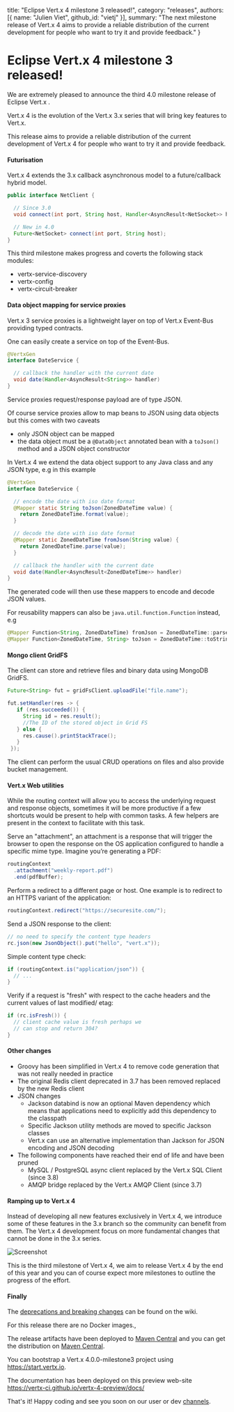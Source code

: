   title: "Eclipse Vert.x 4 milestone 3 released!",
  category: "releases",
  authors: [{
    name: "Julien Viet",
    github_id: "vietj"
  }],
  summary: "The next milestone release of Vert.x 4 aims to provide a reliable distribution of the current development for people who want to try it and provide feedback."
}

# Eclipse Vert.x 4 milestone 3 released!

We are extremely pleased to announce the third 4.0 milestone release of Eclipse Vert.x .

Vert.x 4 is the evolution of the Vert.x 3.x series that will bring key features to Vert.x.

This release aims to provide a reliable distribution of the current development of Vert.x 4 for people who
want to try it and provide feedback.

#### Futurisation

Vert.x 4 extends the 3.x callback asynchronous model to a future/callback hybrid model.

```java
public interface NetClient {

  // Since 3.0
  void connect(int port, String host, Handler<AsyncResult<NetSocket>> handler);

  // New in 4.0
  Future<NetSocket> connect(int port, String host);
}
```

This third milestone makes progress and coverts the following stack modules:

- vertx-service-discovery
- vertx-config
- vertx-circuit-breaker

#### Data object mapping for service proxies

Vert.x 3 service proxies is a lightweight layer on top of Vert.x Event-Bus providing typed contracts.

One can easily create a service on top of the Event-Bus.

```java
@VertxGen
interface DateService {

  // callback the handler with the current date
  void date(Handler<AsyncResult<String>> handler)
}
```

Service proxies request/response payload are of type JSON.

Of course service proxies allow to map beans to JSON using data objects but this comes with two caveats

- only JSON object can be mapped
- the data object must be a `@DataObject` annotated bean with a `toJson()` method and a JSON object constructor

In Vert.x 4 we extend the data object support to any Java class and any JSON type, e.g in this example

```java
@VertxGen
interface DateService {

  // encode the date with iso date format
  @Mapper static String toJson(ZonedDateTime value) {
    return ZonedDateTime.format(value);
  }

  // decode the date with iso date format
  @Mapper static ZonedDateTime fromJson(String value) {
    return ZonedDateTime.parse(value);
  }

  // callback the handler with the current date
  void date(Handler<AsyncResult<ZonedDateTime>> handler)
}
```

The generated code will then use these mappers to encode and decode JSON values.

For reusability mappers can also be `java.util.function.Function` instead, e.g

```java
@Mapper Function<String, ZonedDateTime) fromJson = ZonedDateTime::parse;
@Mapper Function<ZonedDateTime, String> toJson = ZonedDateTime::toString;
```

#### Mongo client GridFS

The client can store and retrieve files and binary data using MongoDB GridFS.

```java
Future<String> fut = gridFsClient.uploadFile("file.name");

fut.setHandler(res -> {
   if (res.succeeded()) {
     String id = res.result();
     //The ID of the stored object in Grid FS
   } else {
     res.cause().printStackTrace();
   }
 });
```

The client can perform the usual CRUD operations on files and also provide bucket management.

#### Vert.x Web utilities

While the routing context will allow you to access the underlying request and response objects, sometimes it will be
more productive if a few shortcuts would be present to help with common tasks. A few helpers are present in
the context to facilitate with this task.

Serve an "attachment", an attachment is a response that will trigger the browser to open the response on the OS application
configured to handle a specific mime type. Imagine you’re generating a PDF:

```java
routingContext
  .attachment("weekly-report.pdf")
  .end(pdfBuffer);
```

Perform a redirect to a different page or host. One example is to redirect to an HTTPS variant of the application:

```java
routingContext.redirect("https://securesite.com/");
```

Send a JSON response to the client:

```java
// no need to specify the content type headers
rc.json(new JsonObject().put("hello", "vert.x"));
```

Simple content type check:

```java
if (routingContext.is("application/json")) {
  // ...
}
```

Verify if a request is "fresh" with respect to the cache headers and the current values of last modified/ etag:

```java
if (rc.isFresh()) {
  // client cache value is fresh perhaps we
  // can stop and return 304?
}
```

#### Other changes

- Groovy has been simplified in Vert.x 4 to remove code generation that was not really needed in practice
- The original Redis client deprecated in 3.7 has been removed replaced by the new Redis client
- JSON changes
  - Jackson databind is now an optional Maven dependency which means that applications need to explicitly add this dependency to the classpath
  - Specific Jackson utility methods are moved to specific Jackson classes
  - Vert.x can use an alternative implementation than Jackson for JSON encoding and JSON decoding
- The following components have reached their end of life and have been pruned
  - MySQL / PostgreSQL async client replaced by the Vert.x SQL Client (since 3.8)
  - AMQP bridge replaced by the Vert.x AMQP Client (since 3.7)

#### Ramping up to Vert.x 4

Instead of developing all new features exclusively in Vert.x 4, we introduce some of these features in the 3.x branch
so the community can benefit from them. The Vert.x 4 development focus on more fundamental changes that cannot be done
in the 3.x series.

<img src="{{ site_url }}assets/blog/vertx-4-milestone3-release/vertx-4-timeline.png" alt="Screenshot" className="img-responsive" />

This is the third milestone of Vert.x 4, we aim to release Vert.x 4 by the end of this year and you can of course
expect more milestones to outline the progress of the effort.

#### Finally

The [deprecations and breaking changes](https://github.com/vert-x3/wiki/wiki/4.0.0-Deprecations-and-breaking-changes)
 can be found on the wiki.

For this release there are no Docker images.,

The release artifacts have been deployed to [Maven Central](https://search.maven.org/search?q=g:io.vertx%20AND%20v:4.0.0-milestone3) and you can get the distribution on [Maven Central](https://repo1.maven.org/maven2/io/vertx/vertx-stack-manager/4.0.0-milestone3/).

You can bootstrap a Vert.x 4.0.0-milestone3 project using https://start.vertx.io.

The documentation has been deployed on this preview web-site https://vertx-ci.github.io/vertx-4-preview/docs/

That's it! Happy coding and see you soon on our user or dev [channels](https://vertx.io/community).
